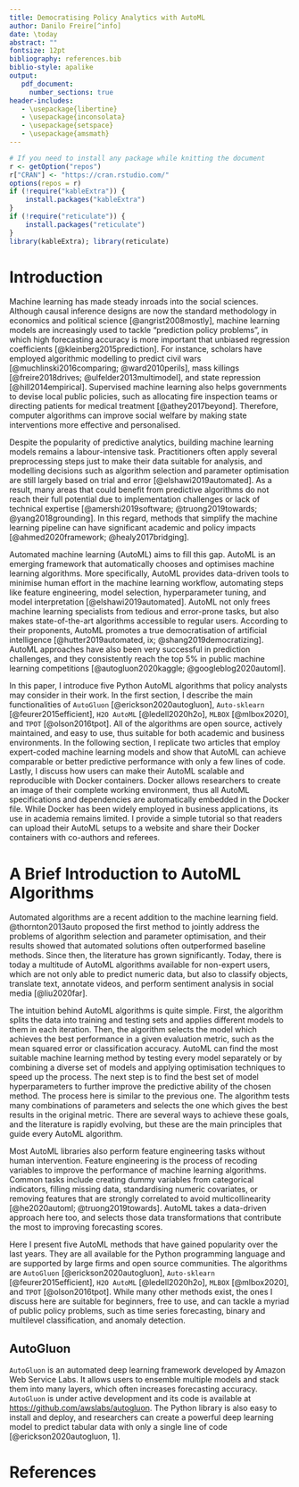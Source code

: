 ```yaml
---
title: Democratising Policy Analytics with AutoML
author: Danilo Freire[^info]
date: \today
abstract: ""
fontsize: 12pt
bibliography: references.bib
biblio-style: apalike
output: 
   pdf_document:
     number_sections: true
header-includes:
   - \usepackage{libertine}
   - \usepackage{inconsolata}
   - \usepackage{setspace}
   - \usepackage{amsmath}
---
```


```r
# If you need to install any package while knitting the document
r <- getOption("repos")
r["CRAN"] <- "https://cran.rstudio.com/"
options(repos = r)
if (!require("kableExtra")) {
    install.packages("kableExtra")
}
if (!require("reticulate")) {
    install.packages("reticulate")
}
library(kableExtra); library(reticulate)
```

[^info]: Independent researcher,
[danilofreire@gmail.com](mailto:danilofreire@gmail.com),
<https://danilofreire.github.io>.

\doublespacing

# Introduction

Machine learning has made steady inroads into the social sciences. Although
causal inference designs are now the standard methodology in economics and
political science [@angrist2008mostly], machine learning models are
increasingly used to tackle "prediction policy problems", in which high
forecasting accuracy is more important that unbiased regression coefficients
[@kleinberg2015prediction]. For instance, scholars have employed algorithmic
modelling to predict civil wars [@muchlinski2016comparing; @ward2010perils],
mass killings [@freire2018drives; @ulfelder2013multimodel], and state
repression [@hill2014empirical]. Supervised machine learning also helps
governments to devise local public policies, such as allocating fire inspection
teams or directing patients for medical treatment [@athey2017beyond].
Therefore, computer algorithms can improve social welfare by making state
interventions more effective and personalised.

Despite the popularity of predictive analytics, building machine learning
models remains a labour-intensive task. Practitioners often apply several
preprocessing steps just to make their data suitable for analysis, and
modelling decisions such as algorithm selection and parameter optimisation are
still largely based on trial and error [@elshawi2019automated]. As a result,
many areas that could benefit from predictive algorithms do not reach their
full potential due to implementation challenges or lack of technical expertise
[@amershi2019software; @truong2019towards; @yang2018grounding]. In this regard,
methods that simplify the machine learning pipeline can have significant
academic and policy impacts [@ahmed2020framework; @healy2017bridging].

Automated machine learning (AutoML) aims to fill this gap. AutoML is an
emerging framework that automatically chooses and optimises machine learning
algorithms. More specifically, AutoML provides data-driven tools to minimise
human effort in the machine learning workflow, automating steps like feature
engineering, model selection, hyperparameter tuning, and model interpretation
[@elshawi2019automated]. AutoML not only frees machine learning specialists
from tedious and error-prone tasks, but also makes state-of-the-art algorithms
accessible to regular users. According to their proponents, AutoML promotes a
true democratisation of artificial intelligence [@hutter2019automated, ix;
@shang2019democratizing]. AutoML approaches have also been very successful in
prediction challenges, and they consistently reach the top 5% in public machine
learning competitions [@autogluon2020kaggle; @googleblog2020automl]. 

In this paper, I introduce five Python AutoML algorithms that policy analysts
may consider in their work. In the first section, I describe the main
functionalities of `AutoGluon` [@erickson2020autogluon], `Auto-sklearn`
[@feurer2015efficient], `H2O AutoML` [@ledell2020h2o], `MLBOX` [@mlbox2020],
and `TPOT` [@olson2016tpot]. All of the algorithms are open source, actively
maintained, and easy to use, thus suitable for both academic and business
environments. In the following section, I replicate two articles that employ
expert-coded machine learning models and show that AutoML can achieve
comparable or better predictive performance with only a few lines of code.
Lastly, I discuss how users can make their AutoML scalable and reproducible
with Docker containers. Docker allows researchers to create an image of their
complete working environment, thus all AutoML specifications and dependencies
are automatically embedded in the Docker file. While Docker has been widely
employed in business applications, its use in academia remains limited. I
provide a simple tutorial so that readers can upload their AutoML setups to a
website and share their Docker containers with co-authors and referees.

# A Brief Introduction to AutoML Algorithms

Automated algorithms are a recent addition to the machine learning field.
@thornton2013auto proposed the first method to jointly address the problems of
algorithm selection and parameter optimisation, and their results showed that
automated solutions often outperformed baseline methods. Since then, the
literature has grown significantly. Today, there is today a multitude of AutoML
algorithms available for non-expert users, which are not only able to predict
numeric data, but also to classify objects, translate text, annotate videos,
and perform sentiment analysis in social media [@liu2020far].

The intuition behind AutoML algorithms is quite simple. First, the algorithm
splits the data into training and testing sets and applies different models to
them in each iteration. Then, the algorithm selects the model which achieves
the best performance in a given evaluation metric, such as the mean squared
error or classification accuracy. AutoML can find the most suitable machine
learning method by testing every model separately or by combining a diverse set
of models and applying optimisation techniques to speed up the process. The
next step is to find the best set of model hyperparameters to further improve
the predictive ability of the chosen method. The process here is similar to the
previous one. The algorithm tests many combinations of parameters and selects
the one which gives the best results in the original metric. There are several
ways to achieve these goals, and the literature is rapidly evolving, but these
are the main principles that guide every AutoML algorithm.

Most AutoML libraries also perform feature engineering tasks without human
intervention. Feature engineering is the process of recoding variables to
improve the performance of machine learning algorithms. Common tasks include
creating dummy variables from categorical indicators, filling missing data,
standardising numeric covariates, or removing features that are strongly
correlated to avoid multicollinearity [@he2020automl; @truong2019towards].
AutoML takes a data-driven approach here too, and selects those data
transformations that contribute the most to improving forecasting scores.

Here I present five AutoML methods that have gained popularity over the last
years. They are all available for the Python programming language and are
supported by large firms and open source communities. The algorithms are
`AutoGluon` [@erickson2020autogluon], `Auto-sklearn` [@feurer2015efficient],
`H2O AutoML` [@ledell2020h2o], `MLBOX` [@mlbox2020], and `TPOT`
[@olson2016tpot]. While many other methods exist, the ones I discuss here are
suitable for beginners, free to use, and can tackle a myriad of public policy
problems, such as time series forecasting, binary and multilevel
classification, and anomaly detection.

## AutoGluon

`AutoGluon` is an automated deep learning framework developed by Amazon Web
Service Labs. It allows users to ensemble multiple models and stack them into
many layers, which often increases forecasting accuracy. `AutoGluon` is under
active development and its code is available at
<https://github.com/awslabs/autogluon>. The Python library is also easy to
install and deploy, and researchers can create a powerful deep learning model
to predict tabular data with only a single line of code
[@erickson2020autogluon, 1]. 









\newpage

# References
